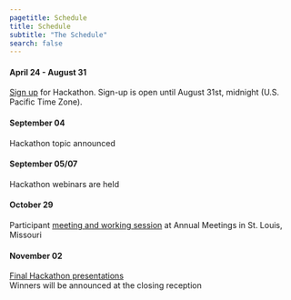 ```yaml
---
pagetitle: Schedule
title: Schedule
subtitle: "The Schedule"
search: false
---
```



#### April 24 - August 31  

[Sign up](https://docs.google.com/forms/d/e/1FAIpQLSeys2dgnkU-nnDe0ugtLVRSranSPa5mFAixZhxeiJSFAwDrqQ/viewform?usp=sf_link) for Hackathon. Sign-up is open until August 31st, midnight (U.S. Pacific Time Zone).

#### September 04 

Hackathon topic announced

#### September 05/07

Hackathon webinars are held

#### October 29

Participant [meeting and working session](https://scisoc.confex.com/scisoc/2023am/meetingapp.cgi/Session/24791) at Annual Meetings in St. Louis, Missouri

#### November 02

[Final Hackathon presentations](https://scisoc.confex.com/scisoc/2023am/meetingapp.cgi/Session/24782)    
Winners will be announced at the closing reception

